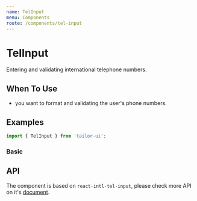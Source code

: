 ```yaml
---
name: TelInput
menu: Components
route: /components/tel-input
---
```



# TelInput

Entering and validating international telephone numbers.

## When To Use

- you want to format and validating the user's phone numbers.

## Examples

```js
import { TelInput } from 'tailor-ui';
```

### Basic

<Playground>
  <TelInput onChange={console.log} />
</Playground>

## API

<PropsTable of={TelInput} />

The component is based on `react-intl-tel-input`, please check more API on it's [document](https://patw0929.github.io/react-intl-tel-input/).
